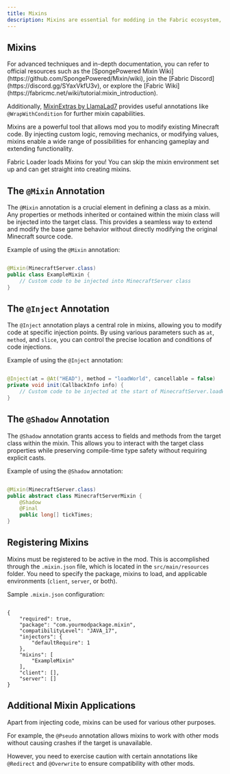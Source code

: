 ```yaml
---
title: Mixins
description: Mixins are essential for modding in the Fabric ecosystem, enabling the injection of custom code into existing Minecraft classes while maintaining compatibility with other mods.
---
```



## Mixins

<Callout type="info">
For advanced techniques and in-depth documentation, you can refer to official resources such as the [SpongePowered Mixin Wiki](https://github.com/SpongePowered/Mixin/wiki), join the [Fabric Discord](https://discord.gg/SYaxVkfU3v), or explore the [Fabric Wiki](https://fabricmc.net/wiki/tutorial:mixin_introduction). 

Additionally, [MixinExtras by LlamaLad7](https://github.com/LlamaLad7/MixinExtras) provides useful annotations like `@WrapWithCondition` for further mixin capabilities.
</Callout>

Mixins are a powerful tool that allows mod you to modify existing Minecraft code. By injecting custom logic, removing mechanics, or modifying values, mixins enable a wide range of possibilities for enhancing gameplay and extending functionality.

Fabric Loader loads Mixins for you! You can skip the mixin environment set up and can get straight into creating mixins.

## The `@Mixin` Annotation

The `@Mixin` annotation is a crucial element in defining a class as a mixin. Any properties or methods inherited or contained within the mixin class will be injected into the target class. This provides a seamless way to extend and modify the base game behavior without directly modifying the original Minecraft source code.

Example of using the `@Mixin` annotation:

```java

@Mixin(MinecraftServer.class)
public class ExampleMixin {
    // Custom code to be injected into MinecraftServer class
}
```


## The `@Inject` Annotation

The `@Inject` annotation plays a central role in mixins, allowing you to modify code at specific injection points. By using various parameters such as `at`, `method`, and `slice`, you can control the precise location and conditions of code injections.

Example of using the `@Inject` annotation:

```java

@Inject(at = @At("HEAD"), method = "loadWorld", cancellable = false)
private void init(CallbackInfo info) {
    // Custom code to be injected at the start of MinecraftServer.loadWorld()
}
```


## The `@Shadow` Annotation

The `@Shadow` annotation grants access to fields and methods from the target class within the mixin. This allows you to interact with the target class properties while preserving compile-time type safety without requiring explicit casts.

Example of using the `@Shadow` annotation:

```java

@Mixin(MinecraftServer.class)
public abstract class MinecraftServerMixin {
    @Shadow
    @Final
    public long[] tickTimes;
}
```


## Registering Mixins

Mixins must be registered to be active in the mod. This is accomplished through the `.mixin.json` file, which is located in the `src/main/resources` folder. You need to specify the package, mixins to load, and applicable environments (`client`, `server`, or both).

Sample `.mixin.json` configuration:

```jsonc

{
    "required": true,
    "package": "com.yourmodpackage.mixin",
    "compatibilityLevel": "JAVA_17",
    "injectors": {
        "defaultRequire": 1
    },
    "mixins": [
        "ExampleMixin"
    ],
    "client": [],
    "server": []
}
```


## Additional Mixin Applications

Apart from injecting code, mixins can be used for various other purposes. 

For example, the `@Pseudo` annotation allows mixins to work with other mods without causing crashes if the target is unavailable. 

However, you need to exercise caution with certain annotations like `@Redirect` and `@Overwrite` to ensure compatibility with other mods.